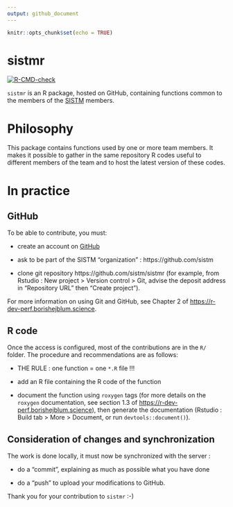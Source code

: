 ```yaml
---
output: github_document
---
```


```r
knitr::opts_chunk$set(echo = TRUE)
```

# sistmr

<!-- badges: start -->
  [![R-CMD-check](https://github.com/sistm/sistmr/workflows/R-CMD-check/badge.svg)](https://github.com/sistm/sistmr/actions)
<!-- badges: end -->
 
`sistmr` is an R package, hosted on GitHub, containing functions common to the members of the [SISTM](https://www.bordeaux-population-health.center/les-equipes/statistiques-pour-la-medecine-translationnelle-sistm/) members.

# Philosophy

This package contains functions used by one or more team members. It makes it possible to gather in the same repository R codes useful to different members of the team and to host the latest version of these codes.

# In practice

## GitHub

To be able to contribute, you must:

- create an account on [GitHub](https://github.com/)

- ask to be part of the SISTM "organization" : https://github.com/sistm

- clone git repository https://github.com/sistm/sistmr (for example, from Rstudio : New project > Version control > Git, advise the deposit address in "Repository URL" then "Create project").

For more information on using Git and GitHub, see Chapter 2 of [https://r-dev-perf.borishejblum.science](https://r-dev-perf.borishejblum.science/controle-de-version-avec-git-et-github-hitorique-de-changement.html).

## R code 

Once the access is configured, most of the contributions are in the `R/` folder. The procedure and recommendations are as follows: 

- THE RULE : one function = one `*.R` file !!!

- add an R file containing the R code of the function

- document the function using `roxygen` tags (for more details on the `roxygen` documentation, see section 1.3 of [https://r-dev-perf.borishejblum.science](https://r-dev-perf.borishejblum.science/construire-un-package-r.html#documenter-une-fonction)), then generate the documentation (Rstudio : Build tab > More > Document, or run `devtools::document()`).

## Consideration of changes and synchronization

The work is done locally, it must now be synchronized with the server :

- do a "commit", explaining as much as possible what you have done

- do a "push" to upload your modifications to GitHub.

Thank you for your contribution to `sistmr` :-)
